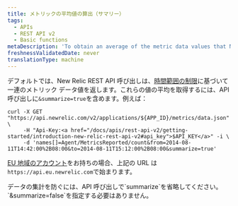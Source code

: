 ```yaml
---
title: メトリックの平均値の算出（サマリー）
tags:
  - APIs
  - REST API v2
  - Basic functions
metaDescription: 'To obtain an average of the metric data values that New Relic''s REST API returns, include "summarize=true" in your API call.'
freshnessValidatedDate: never
translationType: machine
---
```


デフォルトでは、New Relic REST API 呼び出しは、[時間範囲の制限](/docs/apm/apis/requirements/extracting-metric-data#time)に基づいて一連のメトリック データ値を返します。これらの値の平均を取得するには、API 呼び出しに`&summarize=true`を含めます。例えば：

```
curl -X GET "https://api.newrelic.com/v2/applications/${APP_ID}/metrics/data.json" \
     -H "Api-Key:<a href="/docs/apis/rest-api-v2/getting-started/introduction-new-relic-rest-api-v2#api_key">$API_KEY</a>" -i \
     -d 'names[]=Agent/MetricsReported/count&from=2014-08-11T14:42:00%2B08:00&to=2014-08-11T15:12:00%2B08:00&summarize=true'
```

[EU 地域のアカウント](/docs/using-new-relic/welcome-new-relic/getting-started/introduction-eu-region-data-center)をお持ちの場合、上記の URL は`https://api.eu.newrelic.com`で始まります。

<Callout variant="tip">
  データの集計を防ぐには、API 呼び出しで`summarize`を省略してください。`&summarize=false`を指定する必要はありません。
</Callout>
